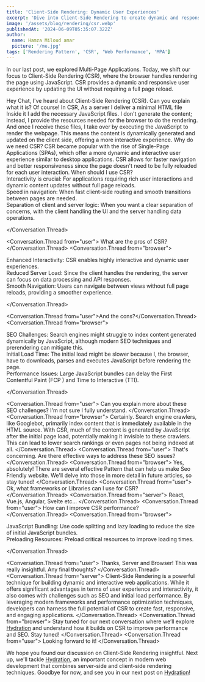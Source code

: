 ```yaml
---
title: 'Client-Side Rendering: Dynamic User Experiences'
excerpt: 'Dive into Client-Side Rendering to create dynamic and responsive web applications using JavaScript.'
image: '/assets/blog/rendering/csr.webp'
publishedAt: '2024-06-09T05:35:07.322Z'
author:
  name: Hamza Miloud amar
  picture: '/me.jpg'
tags: ['Rendering Pattern', 'CSR', 'Web Performance', 'MPA']
---
```


In our last post, we explored Multi-Page Applications. Today, we shift our focus to Client-Side Rendering (CSR), where the browser handles rendering the page using JavaScript. CSR provides a dynamic and responsive user experience by updating the UI without requiring a full page reload.

<Conversation>
  <Conversation.Thread from="user">
    Hey Chat, I've heard about Client-Side Rendering (CSR). Can you
    explain what it is?
  </Conversation.Thread>
  <Conversation.Thread from="server">
    Of course! In CSR, As a server I deliver a minimal HTML file
    Inside it I add the necessary JavaScript files. I don't generate
    the content; instead, I provide the resources needed for the
    browser to do the rendering.
  </Conversation.Thread>
  <Conversation.Thread from="browser">
    And once I receive these files, I take over by executing the
    JavaScript to render the webpage. This means the content is
    dynamically generated and updated on the client side, offering a
    more interactive experience.
  </Conversation.Thread>
  <Conversation.Thread from="user">
    Why do we need CSR?
  </Conversation.Thread>
  <Conversation.Thread from="server">
    CSR became popular with the rise of Single-Page Applications
    (SPAs), which offer a more dynamic and interactive user experience
    similar to desktop applications. CSR allows for faster navigation
    and better responsiveness since the page doesn't need to be fully
    reloaded for each user interaction.
  </Conversation.Thread>
  <Conversation.Thread from="user">
    When should I use CSR?
  </Conversation.Thread>
  <Conversation.Thread from="browser">
    <div>
      Interactivity is crucial: For applications requiring rich user
      interactions and dynamic content updates without full page
      reloads.
    </div>
    <div>
      Speed in navigation: When fast client-side routing and smooth
    transitions between pages are needed.
    </div>
    <div>
      Separation of client and server logic: When you want a clear
      separation of concerns, with the client handling the UI and the
      server handling data operations.
    </div>
  
  </Conversation.Thread>

  <Conversation.Thread from="user">
    What are the pros of CSR?
  </Conversation.Thread>
  <Conversation.Thread from="browser">

<div>
  Enhanced Interactivity: CSR enables highly interactive and dynamic
  user experiences.
</div>
<div>
  Reduced Server Load: Since the client handles the rendering, the
  server can focus on data processing and API responses.
</div>
<div>
  Smooth Navigation: Users can navigate between views without full
  page reloads, providing a smoother experience.
</div>

  </Conversation.Thread>

  <Conversation.Thread from="user">And the cons?</Conversation.Thread>
  <Conversation.Thread from="browser">
   <div>
      SEO Challenges: Search engines might struggle to index content
    generated dynamically by JavaScript, although modern SEO
    techniques and prerendering can mitigate this.
    </div>
    <div>
      Initial Load Time: The initial load might be slower because I, the
    browser, have to downloads, parses and executes JavaScript before
    rendering the page.
    </div>
    <div>
    Performance Issues: Large JavaScript bundles can delay the First
    Contentful Paint (FCP ) and Time to Interactive (TTI).
    </div>

  </Conversation.Thread>
  
  <Conversation.Thread from="user">
    Can you explain more about these SEO challenges? I'm not sure I
    fully understand.
  </Conversation.Thread>
  <Conversation.Thread from="browser">
    Certainly. Search engine crawlers, like Googlebot, primarily index
    content that is immediately available in the HTML source. With
    CSR, much of the content is generated by JavaScript after the
    initial page load, potentially making it invisible to these
    crawlers. This can lead to lower search rankings or even pages not
    being indexed at all.
  </Conversation.Thread>
  <Conversation.Thread from="user">
    That's concerning. Are there effective ways to address these SEO
    issues?
  </Conversation.Thread>
  <Conversation.Thread from="browser">
    Yes, absolutely! There are several effective Pattern that can help
    us make Seo Friendly website. We'll delve into those in more
    detail in future articles, so stay tuned!
  </Conversation.Thread>
  <Conversation.Thread from="user">
    Ok, what frameworks or Libraries can I use for CSR?
  </Conversation.Thread>
  <Conversation.Thread from="server">
    React, Vue.js, Angular, Svelte etc...
  </Conversation.Thread>
  <Conversation.Thread from="user">
    How can I improve CSR performance?
  </Conversation.Thread>
  <Conversation.Thread from="browser">

  <div>
    JavaScript Bundling: Use code splitting and lazy loading to reduce
      the size of initial JavaScript bundles.
  </div>
  <div>
      Preloading Resources: Preload critical resources to improve
      loading times.
  </div>
    
  </Conversation.Thread>
  
  <Conversation.Thread from="user">
    Thanks, Server and Browser! This was really insightful. Any final
    thoughts?
  </Conversation.Thread>
  <Conversation.Thread from="server">
    Client-Side Rendering is a powerful technique for building dynamic
    and interactive web applications. While it offers significant
    advantages in terms of user experience and interactivity, it also
    comes with challenges such as SEO and initial load performance. By
    leveraging modern frameworks and performance optimization
    techniques, developers can harness the full potential of CSR to
    create fast, responsive, and engaging applications.
  </Conversation.Thread>
  <Conversation.Thread from="browser">
    Stay tuned for our next conversation where we’ll explore [Hydration](https://www.miloudamar.com/blogs/hydration-combining-server-and-client-rendering)
    and understand how it builds on CSR to improve performance and
    SEO. Stay tuned!
  </Conversation.Thread>
  <Conversation.Thread from="user">
    Looking forward to it!
  </Conversation.Thread>
</Conversation>

We hope you found our discussion on Client-Side Rendering insightful. Next up, we'll tackle [Hydration](https://www.miloudamar.com/blogs/hydration-combining-server-and-client-rendering), an important concept in modern web development that combines server-side and client-side rendering techniques. Goodbye for now, and see you in our next post on [Hydration](https://www.miloudamar.com/blogs/hydration-combining-server-and-client-rendering)!
